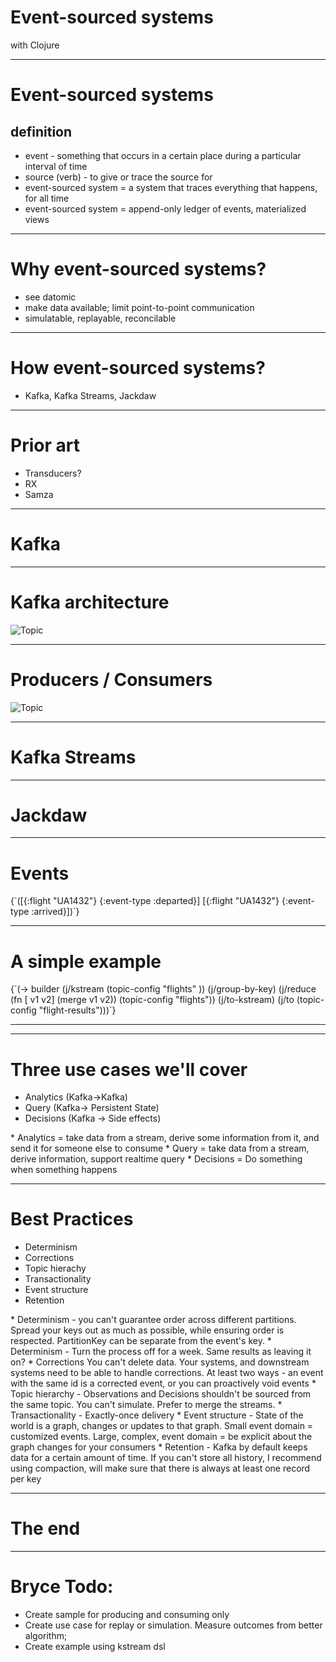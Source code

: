 
# Event-sourced systems
with Clojure

---


# Event-sourced systems
## definition
<ul>
<Appear>
<li> event - something that occurs in a certain place during a particular interval of time</li>
<li>source (verb) - to give or trace the source for</li>
<li>event-sourced system = a system that traces everything that happens, for all time </li>
<li>event-sourced system = append-only ledger of events, materialized views</li>
</Appear>
</ul>

---

# Why event-sourced systems?
* see datomic
* make data available; limit point-to-point communication
* simulatable, replayable, reconcilable

---

# How event-sourced systems?

* Kafka, Kafka Streams, Jackdaw

---

# Prior art

* Transducers?
* RX 
* Samza

---

# Kafka

---

# Kafka architecture

![Topic](https://kafka.apache.org/22/images/log_anatomy.png)

---

# Producers / Consumers

![Topic](https://kafka.apache.org/22/images/log_anatomy.png)

---

# Kafka Streams

---

# Jackdaw

---

# Events

<SyntaxHighlighter language='clojure' style={github} wrapLines={true} >
{`([{:flight "UA1432"} {:event-type :departed}]
 [{:flight "UA1432"} {:event-type :arrived}])`}

</SyntaxHighlighter>

---

# A simple example

<SyntaxHighlighter language='clojure' style={github} wrapLines={true} >
{`(-> builder
      (j/kstream (topic-config "flights"  ))
      (j/group-by-key)
      (j/reduce (fn [ v1 v2]
                  (merge v1 v2))
                (topic-config "flights"))
      (j/to-kstream)
      (j/to (topic-config "flight-results")))`}

</SyntaxHighlighter>

---

---

# Three use cases we'll cover
* Analytics (Kafka->Kafka)
* Query (Kafka-> Persistent State)
* Decisions (Kafka -> Side effects)

<Notes>
* Analytics = take data from a stream, derive some information from it, and send it for someone else to consume
* Query = take data from a stream, derive information, support realtime query
* Decisions = Do something when something happens
</Notes>

---


# Best Practices
* Determinism
* Corrections
* Topic hierachy
* Transactionality
* Event structure
* Retention

<Notes>
* Determinism - you can't guarantee order across different partitions. Spread your keys out as much as possible, while ensuring order is respected. PartitionKey can be separate from the event's key.
* Determinism - Turn the process off for a week. Same results as leaving it on?
* Corrections You can't delete data. Your systems, and downstream systems need to be able to handle corrections. At least two ways - an event with the same id is a corrected event, or you can proactively void events 
* Topic hierarchy - Observations and Decisions shouldn't be sourced from the same topic. You can't simulate. Prefer to merge the streams. 
* Transactionality - Exactly-once delivery
* Event structure - State of the world is a graph, changes or updates to that graph. Small event domain = customized events. Large, complex, event domain = be explicit about the graph changes for your consumers
* Retention - Kafka by default keeps data for a certain amount of time. If you can't store all history, I recommend using compaction, will make sure that there is always at least one record per key
</Notes>

---

# The end

---

# Bryce Todo:

+ Create sample for producing and consuming only
+ Create use case for replay or simulation. Measure outcomes from better algorithm;
+ Create example using kstream dsl
